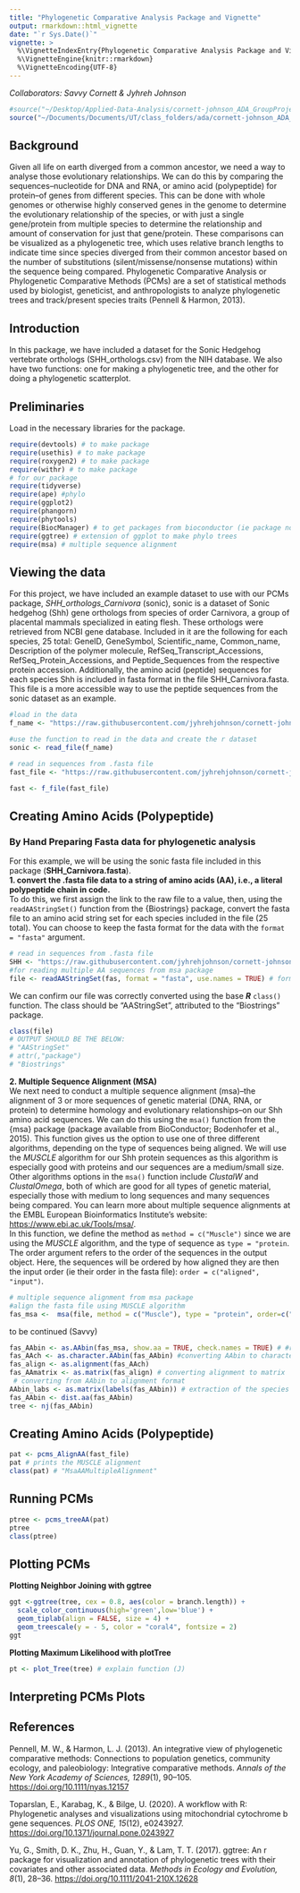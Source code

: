 ```yaml
---
title: "Phylogenetic Comparative Analysis Package and Vignette"
output: rmarkdown::html_vignette
date: "`r Sys.Date()`"
vignette: >
  %\VignetteIndexEntry{Phylogenetic Comparative Analysis Package and Vignette}
  %\VignetteEngine{knitr::rmarkdown}
  %\VignetteEncoding{UTF-8}
---
```

*Collaborators: Savvy Cornett & Jyhreh Johnson*

```r
#source("~/Desktop/Applied-Data-Analysis/cornett-johnson_ADA_GroupProject/sonichedgehog/R/pcms_script.R")
source("~/Documents/Documents/UT/class_folders/ada/cornett-johnson_ADA_GroupProject/sonichedgehog/R/pcms_script.R")
```

## Background
Given all life on earth diverged from a common ancestor, we need a way to analyse those evolutionary relationships. We can do this by comparing the sequences--nucleotide for DNA and RNA, or amino acid (polypeptide) for protein--of genes from different species. This can be done with whole genomes or otherwise highly conserved genes in the genome to determine the evolutionary relationship of the species, or with just a single gene/protein from multiple species to determine the relationship and amount of conservation for just that gene/protein. These comparisons can be visualized as a phylogenetic tree, which uses relative branch lengths to indicate time since species diverged from their common ancestor based on the number of substitutions (silent/missense/nonsense mutations) within the sequence being compared. Phylogenetic Comparative Analysis or Phylogenetic Comparative Methods (PCMs) are a set of statistical methods used by biologist, geneticist, and anthropologists to analyze phylogenetic trees and track/present species traits (Pennell & Harmon, 2013).\

## Introduction
In this package, we have included a dataset for the Sonic Hedgehog vertebrate orthologs (SHH_orthologs.csv) from the NIH database. We also have two functions: one for making a phylogenetic tree, and the other for doing a phylogenetic scatterplot.\

## Preliminaries
Load in the necessary libraries for the package. 
```r
require(devtools) # to make package
require(usethis) # to make package
require(roxygen2) # to make package
require(withr) # to make package
# for our package
require(tidyverse)
require(ape) #phylo
require(ggplot2)
require(phangorn)
require(phytools) 
require(BiocManager) # to get packages from bioconductor (ie package not on CRAN)
require(ggtree) # extension of ggplot to make phylo trees
require(msa) # multiple sequence alignment
```
## Viewing the data\

For this project, we have included an example dataset to use with our PCMs package, *SHH_orthologs_Carnivora* (sonic), sonic is a dataset of Sonic hedgehog (Shh) gene orthologs from species of order Carnivora, a group of placental mammals specialized in eating flesh. These orthologs were retrieved from NCBI gene database. Included in it are the following for each species, 25 total: GeneID, GeneSymbol, Scientific_name, Common_name, Description of the polymer molecule, RefSeq_Transcript_Accessions, RefSeq_Protein_Accessions, and Peptide_Sequences from the respective protein accession. Additionally, the amino acid (peptide) sequences for each species Shh is included in fasta format in the file SHH_Carnivora.fasta. This file is a more accessible way to use the peptide sequences from the sonic dataset as an example.

```r
#load in the data
f_name <- "https://raw.githubusercontent.com/jyhrehjohnson/cornett-johnson_ADA_GroupProject/main/SHH_orthologs_Carnivora.csv"

#use the function to read in the data and create the r dataset
sonic <- read_file(f_name)

# read in sequences from .fasta file
fast_file <- "https://raw.githubusercontent.com/jyhrehjohnson/cornett-johnson_ADA_GroupProject/main/SHH_Carnivora.fasta"

fast <- f_file(fast_file)
```

## Creating Amino Acids (Polypeptide)

### **By Hand** Preparing Fasta data for phylogenetic analysis\
For this example, we will be using the sonic fasta file included in this package (**SHH_Carnivora.fasta**).\
**1. convert the .fasta file data to a string of amino acids (AA), i.e., a literal polypeptide chain in code.**\
To do this, we first assign the link to the raw file to a value, then, using the `readAAStringSet()` function from the {Biostrings} package, convert the fasta file to an amino acid string set for each species included in the file (25 total). You can choose to keep the fasta format for the data with the `format = "fasta"` argument.
```r
# read in sequences from .fasta file
SHH <- "https://raw.githubusercontent.com/jyhrehjohnson/cornett-johnson_ADA_GroupProject/main/SHH_Carnivora.fasta"
#for reading multiple AA sequences from msa package
file <- readAAStringSet(fas, format = "fasta", use.names = TRUE) # format: biostrings, AAString set
```


We can confirm our file was correctly converted using the base ***R*** `class()` function. The class should be "AAStringSet", attributed to the "Biostrings" package.
```r
class(file)
# OUTPUT SHOULD BE THE BELOW:
# "AAStringSet"
# attr(,"package")
# "Biostrings"
```
**2. Multiple Sequence Alignment (MSA)**\
We next need to conduct a multiple sequence alignment (msa)--the alignment of 3 or more sequences of genetic material (DNA, RNA, or protein) to determine homology and evolutionary relationships--on our Shh amino acid sequences. We can do this using the `msa()` function from the {msa} package (package available from BioConductor; Bodenhofer et al., 2015). This function gives us the option to use one of three different algorithms, depending on the type of sequences being aligned. We will use the *MUSCLE* algorithm for our Shh protein sequences as this algorithm is especially good with proteins and our sequences are a medium/small size. Other algorithms options in the `msa()` function include *ClustalW* and *ClustalOmega*, both of which are good for all types of genetic material, especially those with medium to long sequences and many sequences being compared. You can learn more about multiple sequence alignments at the EMBL European Bioinformatics Institute's website: <https://www.ebi.ac.uk/Tools/msa/>.\
In this function, we define the method as `method = c("Muscle")` since we are using the *MUSCLE* algorithm, and the type of sequence as `type = "protein`. The order argument refers to the order of the sequences in the output object. Here, the sequences will be ordered by how aligned they are then the input order (ie their order in the fasta file): `order = c("aligned", "input")`.
```r
# multiple sequence alignment from msa package 
#align the fasta file using MUSCLE algorithm
fas_msa <-  msa(file, method = c("Muscle"), type = "protein", order=c("aligned", "input")) 
```

to be continued (Savvy)
```r
fas_AAbin <- as.AAbin(fas_msa, show.aa = TRUE, check.names = TRUE) # #read aligned data, converting to AAbin
fas_AAch <- as.character.AAbin(fas_AAbin) #converting AAbin to character strings
fas_align <- as.alignment(fas_AAch)
fas_AAmatrix <- as.matrix(fas_align) # converting alignment to matrix
 # converting from AAbin to alignment format
AAbin_labs <- as.matrix(labels(fas_AAbin)) # extraction of the species names
fas_AAbin <- dist.aa(fas_AAbin)
tree <- nj(fas_AAbin)
```

## Creating Amino Acids (Polypeptide)
```r
pat <- pcms_AlignAA(fast_file)
pat # prints the MUSCLE alignment
class(pat) # "MsaAAMultipleAlignment"
```

## Running PCMs
```r
ptree <- pcms_treeAA(pat)
ptree
class(ptree)
```


## Plotting PCMs\
**Plotting Neighbor Joining with ggtree**
```r
ggt <-ggtree(tree, cex = 0.8, aes(color = branch.length)) +
  scale_color_continuous(high='green',low='blue') +
  geom_tiplab(align = FALSE, size = 4) +
  geom_treescale(y = - 5, color = "coral4", fontsize = 2)
ggt
```
**Plotting Maximum Likelihood with plotTree**
```r
pt <- plot_Tree(tree) # explain function (J)
```

## Interpreting PCMs Plots

## References\ 
Pennell, M. W., & Harmon, L. J. (2013). An integrative view of phylogenetic comparative methods: Connections to population genetics, community ecology, and paleobiology: Integrative comparative methods. *Annals of the New York Academy of Sciences, 1289*(1), 90–105. <https://doi.org/10.1111/nyas.12157>\

Toparslan, E., Karabag, K., & Bilge, U. (2020). A workflow with R: Phylogenetic analyses and visualizations using mitochondrial cytochrome b gene sequences. *PLOS ONE, 15*(12), e0243927. <https://doi.org/10.1371/journal.pone.0243927>\

Yu, G., Smith, D. K., Zhu, H., Guan, Y., & Lam, T. T. (2017). ggtree: An r package for visualization and annotation of phylogenetic trees with their covariates and other associated data. *Methods in Ecology and Evolution, 8*(1), 28–36. <https://doi.org/10.1111/2041-210X.12628>\
